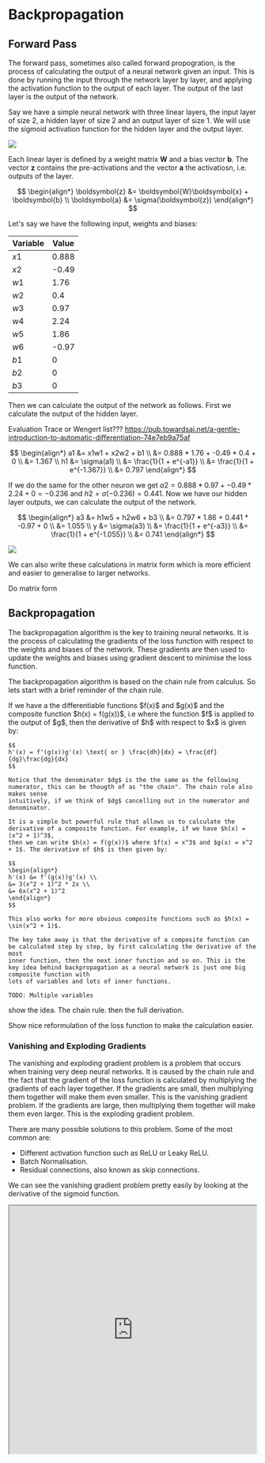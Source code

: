 
# Backpropagation

## Forward Pass

The forward pass, sometimes also called forward propogration, is the process of calculating the output of a neural network given an input. This is done by running the input through the network layer by layer, 
and applying the activation function to the output of each layer. The output of the last layer is the output of the network. 

Say we have a simple neural network with three linear layers, the input layer of size 2, a hidden layer of size 2 and an output layer of size 1. We will use the 
sigmoid activation function for the hidden layer and the output layer. 

<Image src="/compSci/simpleNeuralNetwork.png"
       caption="A simple neural network."
/>

Each linear layer is defined by a weight matrix $\boldsymbol{W}$ and a bias vector 
$\boldsymbol{b}$. The vector $\boldsymbol{z}$ contains the pre-activations and the vector $\boldsymbol{a}$ the activatiosn, i.e. outputs of the layer. 

$$
\begin{align*}
\boldsymbol{z} &= \boldsymbol{W}\boldsymbol{x} + \boldsymbol{b} \\
\boldsymbol{a} &= \sigma(\boldsymbol{z})
\end{align*}
$$


Let's say we have the following input, weights and biases:

| Variable | Value |
| -------- | ----- |
| $x1$     | 0.888 |
| $x2$     | -0.49 |
| $w1$     | 1.76  |
| $w2$     | 0.4   |
| $w3$     | 0.97  |
| $w4$     | 2.24  |
| $w5$     | 1.86  |
| $w6$     | -0.97 |
| $b1$     | 0     |
| $b2$     | 0     |
| $b3$     | 0     |

Then we can calculate the output of the network as follows. First we calculate the output of the hidden layer.  

Evaluation Trace or Wengert list??? https://pub.towardsai.net/a-gentle-introduction-to-automatic-differentiation-74e7eb9a75af

$$
\begin{align*}
a1 &= x1w1 + x2w2 + b1 \\
&= 0.888 * 1.76 + -0.49 * 0.4 + 0 \\
&= 1.367
\\
h1 &= \sigma(a1) \\
&= \frac{1}{1 + e^{-a1}} \\
&= \frac{1}{1 + e^{-1.367}} \\
&= 0.797
\end{align*}
$$

If we do the same for the other neuron we get $a2 = 0.888 * 0.97 + -0.49 * 2.24 + 0 = -0.236$ and $h2 = \sigma(-0.236) = 0.441$. Now we have our hidden layer outputs, 
we can calculate the output of the network.

$$
\begin{align*}
a3 &= h1w5 + h2w6 + b3 \\
&= 0.797 * 1.86 + 0.441 * -0.97 + 0 \\
&= 1.055
\\
y &= \sigma(a3) \\
&= \frac{1}{1 + e^{-a3}} \\
&= \frac{1}{1 + e^{-1.055}} \\
&= 0.741
\end{align*}
$$

<Image src="/compSci/forwardPass.gif"
       caption="The forward pass of the simple neural network."
/>

We can also write these calculations in matrix form which is more efficient and easier to generalise to larger networks. 

<Callout type="todo">
Do matrix form
</Callout>

## Backpropagation

The backpropagation algorithm is the key to training neural networks. It is the process of calculating the gradients of the loss function with respect to the 
weights and biases of the network. These gradients are then used to update the weights and biases using gradient descent to minimise the loss function.

The backpropagation algorithm is based on the chain rule from calculus. So lets start with a brief reminder of the chain rule.

<Callout type="info" title="Chain Rule">
    If we have a the differentiable functions $f(x)$ and $g(x)$ and the composite function $h(x) = f(g(x))$, i.e where 
    the function $f$ is applied to the output of $g$, then the derivative of $h$ with respect to $x$ is given by:

    $$
    h'(x) = f'(g(x))g'(x) \text{ or } \frac{dh}{dx} = \frac{df}{dg}\frac{dg}{dx}
    $$

    Notice that the denominator $dg$ is the the same as the following numerator, this can be thougth of as "the chain". The chain rule also makes sense 
    intuitively, if we think of $dg$ cancelling out in the numerator and denominator. 
    
    It is a simple but powerful rule that allows us to calculate the derivative of a composite function. For example, if we have $h(x) = (x^2 + 1)^3$, 
    then we can write $h(x) = f(g(x))$ where $f(x) = x^3$ and $g(x) = x^2 + 1$. The derivative of $h$ is then given by:

    $$
    \begin{align*}
    h'(x) &= f'(g(x))g'(x) \\
    &= 3(x^2 + 1)^2 * 2x \\
    &= 6x(x^2 + 1)^2
    \end{align*}
    $$

    This also works for more obvious composite functions such as $h(x) = \sin(x^2 + 1)$.

    The key take away is that the derivative of a composite function can be calculated step by step, by first calculating the derivative of the most
    inner function, then the next inner function and so on. This is the key idea behind backpropagation as a neural network is just one big composite function with 
    lots of variables and lots of inner functions.

    TODO: Multiple variables
</Callout>

show the idea. The chain rule. then the full derivation.

Show nice reformulation of the loss function to make the calculation easier.

### Vanishing and Exploding Gradients

The vanishing and exploding gradient problem is a problem that occurs when training very deep neural networks. It is caused by the chain rule and the fact that the 
gradient of the loss function is calculated by multiplying the gradients of each layer together. If the gradients are small, then multiplying them together will
make them even smaller. This is the vanishing gradient problem. If the gradients are large, then multiplying them together will make them even larger. This is the
exploding gradient problem.

There are many possible solutions to this problem. Some of the most common are:

- Different activation function such as ReLU or Leaky ReLU.
- Batch Normalisation.
- Residual connections, also known as skip connections.

We can see the vanishing gradient problem pretty easily by looking at the derivative of the sigmoid function.

<div className="flex justify-center mt-5">
    <iframe src="https://www.desmos.com/calculator/xs6tgfd48r?embed" width="500" height="500"/>
</div>

The derivative of the sigmoid function is always less then 0.25, multiplying this together for each layer will make the gradient very small.

## Automatic Differentiation

computational graph, show how it works. Why does plus copy the gradient?

So far we have been calculating the gradients of the loss function with respect to the weights and biases by hand. This is fine for toy examples, but it is not
practical for larger networks. Luckily, there is a technique called automatic differentiation that allows us to calculate the gradients automatically.

Automatic differentiation is also based on the chain rule and the fact that every operation in a neural network uses elementary operations such as addition, 
multiplication and elementary functions such as sine, cosine and the exponential function.

Using these elementary operations, we can build a computational graph of the neural network. A computational graph is a directed acyclic graph where the nodes 
represent the operations and the edges represent the flow of data. The computational graph is then used to calculate the gradients of the loss function with 
respect to the weights and biases.